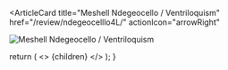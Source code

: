 <ArticleCard
  title="Meshell Ndegeocello / Ventriloquism"
  href="/review/ndegeocelllo4L/"
  actionIcon="arrowRight"
>

![Meshell Ndegeocello / Ventriloquism](../../images/cd/ndegeocelllo4L.jpg)

</ArticleCard>

  return (
    <>
      {children}
    </>
  );
}
